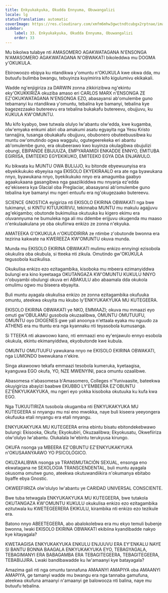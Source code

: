 ```yaml
---
title: Enkyukakyuka, Okudda Ennyuma, Obuwangalizi
locale: lg
statusTranslation: automatic
coverImage: https://res.cloudinary.com/xmfm6mhw3gwctndtcubgx2rptnae/image/upload/v1740337243/small_cover_educacion_fundamental_a051170f1c.webp
sidebar:
    label: 33. Enkyukakyuka, Okudda Ennyuma, Obuwangalizi
    order: 33
---
```

Mu bikolwa tulabye nti AMASOMERO AGAKWATAGANA N'ENSONGA N'AMASOMERO AGAKWATAGANA N'OBWAKATI bikoleddwa mu DOGMA y'OKUKULA.

Ebirowoozo ebipya ku ntandikwa y'omuntu n'OKUKULA kwe okwa dda, mu butuufu bulimba bwangu, tebuyinza kuyimirira kifo kigulumivu ekikakali.

Wadde ng'enjigiriza za DARWIN zonna zikkirizibwa ng'ekintu eky'OKUKKIRIZA okuziba amaso eri CARLOS MARX n'ENSONGA ZE EZ'OKUKWATAGANA N'ENSONGA EZO, abasayansi ab'omulembe guno tebamanyi ku ntandikwa y'omuntu, tebalina kye bamanyi, tebalina kye bagezezzaako butereevu era tebalina bukakafu butereevu, obujjuvu, ku KUKULA KW'OMUNTU.

Mu kifo kyabyo, bwe tutwala olulyo lw'abantu olw'edda, kwe kugamba, olw'emyaka enkumi abiri oba amakumi asatu egyayita nga Yesu Kristo tannajjira, tusanga obukakafu obujjuvu, obubonero obuteebuusibwa ku muntu ow'omutindo ogwa waggulu, ogutegeerekeka eri abantu ab'omulembe guno, era okubeerawo kwo kuyinza okulagibwa obujulizi obungi, EBIPANDE EBIJUUZA, EMPYARAMIDI ENKADDE ENNYO, EMITUBA EGIRIISA, EMITEEKO EGYEKIKUKO, EMITEEKO EGYA DDA ENJAWULO.

Ku bikwata ku MUNTU OWA BULIJJO, ku bitonde ebyewuunyisa era ebyekikukuko ebyeyisa nga EKISOLO EKYEKIRAALO era ate nga byawukana nnyo, byawukana nnyo, byekikukuko nnyo era amagumba gaabyo agaakukaana gasangibwa nga gaaziikiddwa mu nnyanja ez'edda ez'ekiseera kya Glacial oba Preglaciar, abasayansi ab'omulembe guno tebalina kye bamanyi mu ngeri entuufu era ng'okugezaako butereevu.

SCIENCE GNOSTICA eyigiriza nti EKISOLO EKIRINA OBWAKATI nga bwe tukimanyi, si KINTU KITUUKIRIVU, tekinnaba MUNTU mu makulu agajjuvu ag'ekigambo; obutonde bukimulisa okutuuka ku kigero ekimu era oluvannyuma ne bumuleka nga ali mu ddembe erijjuvu okugenda mu maaso n'enkulaakulana ye oba okufiirwa enkizo ze zonna n'ekyuka.

AMATEEKA G'OKUKULA n'OKUDDIRIRA ze ntimbe z'obutonde bwonna era tezirina kakwate na KWEREEZA KW'OMUNTU okuva munda.

Munda mu EKISOLO EKIRINA OBWAKATI mulimu enkizo ennyingi ezisobola okukulira oba okubula, si tteeka nti zikula. Omutindo gw'OKUKULA tegusobola kuzikulisa.

Okukulisa enkizo ezo ezitagambika, kisoboka mu mbeera ezimanyiddwa bulungi era kino kyeetaaga OKUTANGAZA KW'OMUNTU KUKULU NNYO n'obuyambi obulungi okuva eri ABAKULU abo abaamala dda okukola omulimu ogwo mu biseera ebyayita.

Buli muntu ayagala okukulisa enkizo ze zonna ezitagambika okufuuka omuntu, ateekwa okuyita mu kkubo ly'ENKYUKAKYUKA MU KUTEGEERA.

EKISOLO EKIRINA OBWAKATI ye NKO, EMMAAZI; okuva mu mmaazi eyo omuti gw'OBULAMU gusobola okuzaalibwa, OMUNTU OMUTUUFU, OMUNTU oyo DIOGENES gwe yali anoonya n'ettaala eyaka mu nguudo za ATHENS era mu ttuntu era nga kyannaku nti teyasobola kumusanga.

Si TTEEKA nti akawoowo kano, nti emmaazi eno ey'enjawulo ennyo esobola okukula, ekintu ekimanyiddwa, ekyobutonde kwe kubula.

OMUNTU OMUTUUFU yawukana nnyo ne EKISOLO EKIRINA OBWAKATI, nga LUMONDO bwewukana n'ekire.

Singa akawoowo tekafa emmaazi tesobola kumeruka, kyetaagisa, kyanguwa EGO okufa, YO, NZE MWENYINI, paca omuntu ozaalibwe.

Abasomesa n'abasomesa b'Amasomero, Colleges n'Yunivaasite, bateekwa okuyigiriza abayizi baabwe EKUBBO LY'EMBEERA EZ'OBUNTU EZ'ENKYUKAKYUKA, mu ngeri eyo yokka kisoboka okutuuka ku kufa kwa EGO.

Nga TUKUUTIRIZA tusobola okugamba nti ENKYUKAKYUKA MU KUTEGEERA si nnyangu mu nsi eno mwokka, naye buli kiseera yeeyongera okufuuka etali nnyangu era etali nnyangu.

ENKYUKAKYUKA MU KUTEGEERA erina ebintu bisatu ebitondekebwawo bulungi: Ekisooka, Okufa; Ekyokubiri, Okuzaalibwa; Ekyokusatu, Okwefiiriza olw'olulyo lw'abantu. Olukalala lw'ebintu terukyusa kirungo.

OKUFA nsonga ya MBEERA EZ'OBUNTU EZ'ENKYUKAKYUKA n'OKUSAANYAAWO YO PSICOLÓGICO.

OKUZAALIBWA nsonga ya TRANSMUTACIÓN SEXUAL, ensonga eno ekwatagana ne SEXOLOGIA TRANSCENDENTAL, buli muntu ayagala okusoma omutwe guno, ateekwa okutuwandiikira n'okumanya ebitabo byaffe ebya Gnostic.

OKWEEFIIRIZA olw'olulyo lw'abantu ye CARIDAD UNIVERSAL CONSCIENTE.

Bwe tuba tetwagala ENKYUKAKYUKA MU KUTEGEERA, bwe tutakola OKUTANGAZA KW'OMUNTU KUKULU okukulisa enkizo ezo ezitagambika ezitutwala ku KWETEGEERERA EKIKULU, kirambika nti enkizo ezo tezikule era.

Batono nnyo ABEETEGEERA, abo abalokolebwa era mu ekyo temuli bubenje bwonna, lwaki EKISOLO EKIRINA OBWAKATI ekibiina kyandibadde nakyo kye kitayagala?

KWETAAGISA ENKYUKAKYUKA ENKULU ENJUUVU ERA EY'ENKALU NAYE SI BANTU BONNA BAAGALA ENKYUKAKYUKA EYO, TEBAGYAGALA, TEBAGIMANYI ERA BABAGAMBA ERA TEBAGITEGEERA, TEBAGITEGEERA, TEBABIJJIRA. Lwaki bandibawadde ku lw'amaanyi kye batayagala?

Amazima gali nti nga omuntu tannafuna AMAANYI AMAPIYA oba AMAANYI AMAPIYA, ge tamanyi wadde mu bwangu era nga tannaba gamufuna, ateekwa okufuna amaanyi n'amaanyi ge balowooza nti balina, naye mu butuufu tebalina.

